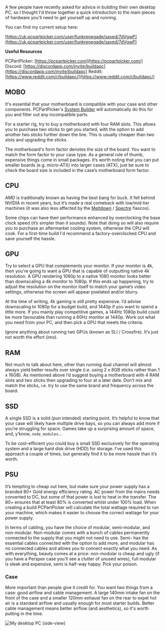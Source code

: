 
A few people have recently asked for advice in building their own desktop PC, so I thought I'd throw together a quick introduction to the main pieces of hardware you'll need to get yourself up and running.


You can find my current setup here:


[https://uk.pcpartpicker.com/user/funkrenegade/saved/7dVgwP](https://uk.pcpartpicker.com/user/funkrenegade/saved/7dVgwP) 


**Useful Resources**


PCPartPicker: [https://pcpartpicker.com](https://pcpartpicker.com/)
Discord: [https://discordapp.com/invite/buildapc](https://discordapp.com/invite/buildapc)
Reddit: [https://www.reddit.com/r/buildapc/](https://www.reddit.com/r/buildapc/)


## MOBO


It's essential that your motherboard is compatible with your case and other components. PCPartPicker's [System Builder](https://uk.pcpartpicker.com/list/) will automatically do this for you and filter out any incompatible parts.


For a starter rig, try to buy a motherboard with four RAM slots. This allows you to purchase two sticks to get you started, with the option to add another two sticks further down the line. This is usually cheaper than two slots and upgrading the sticks.


The motherboard's form factor denotes the size of the board. You want to match the form factor to your case type. As a general rule of thumb, expensive things come in small packages. It’s worth noting that you can put smaller boards (e.g. micro-ATX) into larger cases (ATX), just be sure to check the board size is included in the case’s motherboard form factor.


## CPU


AMD is traditionally known as having the best bang for buck. It fell behind NVIDIA in recent years, but it’s made a real comeback with low/mid tier machines (it was also less affected by the [Meltdown](https://en.wikipedia.org/wiki/Meltdown_(security_vulnerability)) / [Spectre](https://en.wikipedia.org/wiki/Spectre_(security_vulnerability)) fiascos).


Some chips can have their performance enhanced by overclocking the base clock speed (it’s simpler than it sounds). Note that doing so will also require you to purchase an aftermarket cooling system, otherwise the CPU will cook. For a first-time build I'd recommend a factory-overclocked CPU and save yourself the hassle.


## GPU


Try to select a GPU that complements your monitor. If your monitor is 4k, then you're going to want a GPU that is capable of outputting native 4k resolution. A GPU rendering 1080p to a native 1080 monitor looks better than downscaling a 4k monitor to 1080p. If this ends up happening, try to adjust the resolution on the monitor itself to match your game’s video settings, otherwise the screen will appear pixelated and/or blurry.


At the time of writing, 4k gaming is still pretty expensive. I’d advise downscaling to 1080p for a budget build, and 1440p if you want to spend a little more. If you mainly play competitive games, a 144Hz 1080p build could be more favourable than running a 60Hz monitor at 1440p. Work out what you need from your PC, and then pick a GPU that meets the criteria.


Ignore anything about running two GPUs (known as SLI / Crossfire). It’s just not worth the effort (imo).


## RAM


Not much to talk about here, other than running dual channel will almost always yield better results over single (i.e. using 2 x 8GB sticks rather than 1 x 16GB). As mentioned above I’d suggest buying a motherboard with 4 RAM slots and two sticks then upgrading to four at a later date. Don’t mix and match the sticks, i.e. try to use the same brand and frequency across the board. 


## SSD


A single SSD is a solid (pun intended) starting point. It’s helpful to know that your case will likely have multiple drive bays, so you can always add more if you’re struggling for space. Games take up a surprising amount of space, and, y’know, `node_modules`...


To be cost-efficient you could buy a small SSD exclusively for the operating system and a large hard disk drive (HDD) for storage. I’ve used this approach a couple of times, but generally find it to be more hassle than it’s worth. 


## PSU


It’s tempting to cheap out here, but make sure your power supply has a branded 80+ Gold energy efficiency rating. AC power from the mains needs converted to DC, but some of that power is lost to heat in the transfer. The 80+ ensures that at least 80% is converted whilst under 100% load. When creating a build PCPartPicker will calculate the total wattage required to run your machine, which makes it easier to choose the correct wattage for your power supply.


In terms of cabling, you have the choice of modular, semi-modular, and non-modular. Non-modular comes with a bunch of cables permanently connected to the supply that you might not need to use. Semi- has the essential cables connected with the option to add more, and modular has no connected cables and allows you to connect exactly what you need. As with everything, beauty comes at a price: non-modular is cheap and ugly (if you have a Perspex case you’ll see a clutter of unused wires), full modular is sleek and expensive, semi is half-way happy. Pick your poison.


### Case


More important than people give it credit for. You want two things from a case: good airflow and cable management. A large 140mm intake fan on the front of the case and a smaller 120mm exhaust fan on the rear to expel hot air is a standard airflow and usually enough for most starter builds. Better cable management means better airflow (and aesthetics), so it's worth putting in the time.


![My desktop PC (side-view)](https://i.imgur.com/gzDhckY.jpg)


